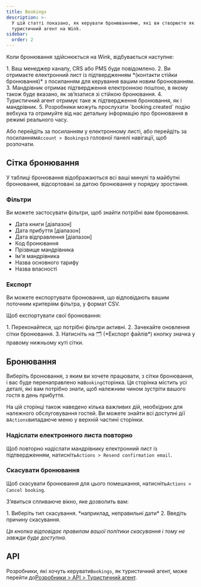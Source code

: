```yaml
---
title: Bookings
description: >-
  У цій статті показано, як керувати бронюваннями, які ви створюєте як
  туристичний агент на Wink.
sidebar:
  order: 2
---
```


Коли бронювання здійснюється на Wink, відбувається наступне:

<Steps>
  1. Ваш менеджер каналу, CRS або PMS буде повідомлено.
  2. Ви отримаєте електронний лист із підтвердженням *(контакти стійки бронювання)* з посиланням для керування вашим новим бронюванням.
  3. Мандрівник отримає підтвердження електронною поштою, в якому також буде вказано, як зв’язатися зі стійкою бронювання.
  4. Туристичний агент отримує таке ж підтвердження бронювання, як і мандрівник.
  5. Розробники можуть прослухати `booking.created` подію вебхука та отримуйте від нас детальну інформацію про бронювання в режимі реального часу.
</Steps>


Або перейдіть за посиланням у електронному листі, або перейдіть за посиланням`Account > Bookings`з головної панелі навігації, щоб розпочати.

## Сітка бронювання

У таблиці бронювання відображаються всі ваші минулі та майбутні бронювання, відсортовані за датою бронювання у порядку зростання.

### Фільтри

Ви можете застосувати фільтри, щоб знайти потрібні вам бронювання.

* Дата книги \[діапазон]
* Дата прибуття \[діапазон]
* Дата відправлення \[діапазон]
* Код бронювання
* Прізвище мандрівника
* Ім'я мандрівника
* Назва основного тарифу
* Назва власності

### Експорт

Ви можете експортувати бронювання, що відповідають вашим поточним критеріям фільтра, у формат CSV.

Щоб експортувати свої бронювання:

<Steps>
  1. Переконайтеся, що потрібні фільтри активні.
  2. Зачекайте оновлення сітки бронювання.
  3. Натисніть на 🗂️ (*Експорт файлів*) кнопку значка у правому нижньому куті сітки.
</Steps>


## Бронювання

Виберіть бронювання, з яким ви хочете працювати, з сітки бронювання, і вас буде перенаправлено на`Booking`сторінка.
Ця сторінка містить усі деталі, які вам потрібно знати, щоб належним чином зустріти вашого гостя в день прибуття.

На цій сторінці також наведено кілька важливих дій, необхідних для належного обслуговування гостей. Ви можете знайти всі доступні дії в`Actions`випадаюче меню у верхній частині сторінки.

### Надіслати електронного листа повторно

Щоб повторно надіслати мандрівнику електронний лист із підтвердженням, натисніть`Actions > Resend confirmation email`.

### Скасувати бронювання

Щоб скасувати бронювання для цього помешкання, натисніть`Actions > Cancel booking`.

З’явиться спливаюче вікно, яке дозволить вам:

<Steps>
  1. Виберіть тип скасування. *наприклад, неправильні дати*
  2. Введіть причину скасування.
</Steps>


*Ця кнопка відповідає правилам вашої політики скасування і тому не завжди буде доступна.*

## API

Розробники, які хочуть керувати`Bookings`, як туристичний агент, може перейти до[Розробники > API > Туристичний агент](/developers/apis/#travel-agent-api).

